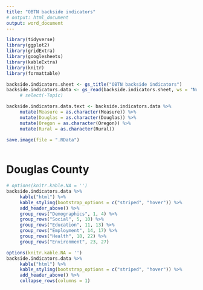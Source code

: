 ```yaml
---
title: "OBTN backside indicators"
# output: html_document
output: word_document
---
```


```r
library(tidyverse) 
library(ggplot2)
library(gridExtra)
library(googlesheets)
library(kableExtra)
library(knitr)
library(formattable)
```

```r
backside.indicators.sheet <- gs_title("OBTN backside indicators")
backside.indicators.data <- gs_read(backside.indicators.sheet, ws = "Numbers") 
     # select(-Topic) 

backside.indicators.data.text <- backside.indicators.data %>%
     mutate(Measure = as.character(Measure)) %>%
     mutate(Douglas = as.character(Douglas)) %>%
     mutate(Oregon = as.character(Oregon)) %>%
     mutate(Rural = as.character(Rural))

save.image(file = ".RData")
     


```

# Douglas County

```r
# options(knitr.kable.NA = '')
backside.indicators.data %>%
     kable("html") %>%
     kable_styling(bootstrap_options = c("striped", "hover")) %>%
     add_header_above() %>%
     group_rows("Demographics", 1, 4) %>%
     group_rows("Social", 5, 10) %>%
     group_rows("Education", 11, 13) %>%
     group_rows("Employment", 14, 17) %>%
     group_rows("Health", 18, 22) %>%
     group_rows("Environment", 23, 27) 

```

```r
options(knitr.kable.NA = '')
backside.indicators.data %>%
     kable("html") %>%
     kable_styling(bootstrap_options = c("striped", "hover")) %>%
     add_header_above() %>%
     collapse_rows(columns = 1)

```

